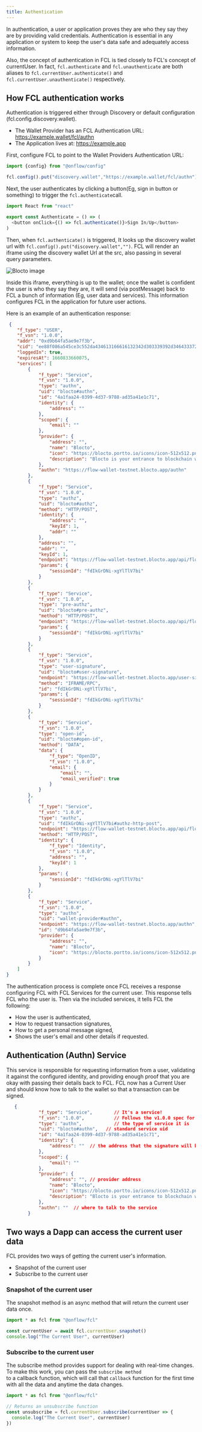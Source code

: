 ```yaml
---
title: Authentication
---
```

In authentication, a user or application proves they are who they say they are by providing valid credentials.
Authentication is essential in any application or system to keep the user's data safe and adequately access information.

Also, the concept of authentication in FCL is tied closely to FCL's concept of currentUser. In fact, `fcl.authenticate` and `fcl.unauthenticate` are both aliases to `fcl.currentUser.authenticate()` and `fcl.currentUser.unauthenticate()` respectively.

## How FCL authentication works
Authentication is triggered either through Discovery or default configuration (fcl.config.discovery.wallet).
- The Wallet Provider has an FCL Authentication URL: https://example.wallet/fcl/authn
- The Application lives at: https://example.app

First, configure FCL to point to the Wallet Providers Authentication URL:

```javascript
import {config} from "@onflow/config"

fcl.config().put("discovery.wallet","https://example.wallet/fcl/authn")
```
Next, the user authenticates by clicking a button(Eg, sign in button or something) to trigger the `fcl.authenticate`call.

```javascript
import React from "react"

export const Authenticate = () => (
  <button onClick={() => fcl.authenticate()}>Sign In/Up</button>
) 
```

Then, when `fcl.authenticate()` is triggered, It looks up the discovery wallet url with `fcl.config().put("discovery.wallet","")`. FCL will render an iframe using the discovery wallet Url at the src, also passing in several query parameters. 

![Blocto image](../images/blocto-ui.png)

Inside this iframe, everything is up to the wallet; once the wallet is confident the user is who they say they are, it will send (via postMessage) back to FCL a bunch of information (Eg, user data and services). This information configures FCL in the application for future user actions.

Here is an example of an authentication response:

```json
 {
    "f_type": "USER",
    "f_vsn": "1.0.0",
    "addr": "0xd9b64fa5ae9e7f3b",
    "cid": "ee88f086a545ce3c552da434613166616132342d303339392d346433372d393738382d616433356134316531633731",
    "loggedIn": true,
    "expiresAt": 1660833660075,
    "services": [
        {
            "f_type": "Service",
            "f_vsn": "1.0.0",
            "type": "authn",
            "uid": "blocto#authn",
            "id": "4a1faa24-0399-4d37-9788-ad35a41e1c71",
            "identity": {
                "address": ""
            },
            "scoped": {
                "email": ""
            },
            "provider": {
                "address": "",  
                "name": "Blocto",
                "icon": "https://blocto.portto.io/icons/icon-512x512.png",
                "description": "Blocto is your entrance to blockchain world."
            },
            "authn": "https://flow-wallet-testnet.blocto.app/authn"
        },
        {
            "f_type": "Service",
            "f_vsn": "1.0.0",
            "type": "authz",
            "uid": "blocto#authz",
            "method": "HTTP/POST",
            "identity": {
                "address": "",
                "keyId": 1,
                "addr": ""
            },
            "address": "",
            "addr": "",
            "keyId": 1,
            "endpoint": "https://flow-wallet-testnet.blocto.app/api/flow/authz",
            "params": {
                "sessionId": "fdIkGrDNi-xgYlTlV7bi"
            }
        },
        {
            "f_type": "Service",
            "f_vsn": "1.0.0",
            "type": "pre-authz",
            "uid": "blocto#pre-authz",
            "method": "HTTP/POST",
            "endpoint": "https://flow-wallet-testnet.blocto.app/api/flow/pre-authz",
            "params": {
                "sessionId": "fdIkGrDNi-xgYlTlV7bi"
            }
        },
        {
            "f_type": "Service",
            "f_vsn": "1.0.0",
            "type": "user-signature",
            "uid": "blocto#user-signature",
            "endpoint": "https://flow-wallet-testnet.blocto.app/user-signature",
            "method": "IFRAME/RPC",
            "id": "fdIkGrDNi-xgYlTlV7bi",
            "params": {
                "sessionId": "fdIkGrDNi-xgYlTlV7bi"
            }
        },
        {
            "f_type": "Service",
            "f_vsn": "1.0.0",
            "type": "open-id",
            "uid": "blocto#open-id",
            "method": "DATA",
            "data": {
                "f_type": "OpenID",
                "f_vsn": "1.0.0",
                "email": {
                    "email": "",
                    "email_verified": true
                }
            }
        },
        {
            "f_type": "Service",
            "f_vsn": "1.0.0",
            "type": "authz",
            "uid": "fdIkGrDNi-xgYlTlV7bi#authz-http-post",
            "endpoint": "https://flow-wallet-testnet.blocto.app/api/flow/authz",
            "method": "HTTP/POST",
            "identity": {
                "f_type": "Identity",
                "f_vsn": "1.0.0",
                "address": "",
                "keyId": 1
            },
            "params": {
                "sessionId": "fdIkGrDNi-xgYlTlV7bi"
            }
        },
        {
            "f_type": "Service",
            "f_vsn": "1.0.0",
            "type": "authn",
            "uid": "wallet-provider#authn",
            "endpoint": "https://flow-wallet-testnet.blocto.app/authn",
            "id": "d9b64fa5ae9e7f3b",
            "provider": {
                "address": "",
                "name": "Blocto",
                "icon": "https://blocto.portto.io/icons/icon-512x512.png"
            }
        }
    ]
}

```

The authentication process is complete once FCL receives a response configuring FCL with FCL Services for the current user. This response tells FCL who the user is. Then via the included services, it tells FCL the following:
- How the user is authenticated, 
- How to request transaction signatures, 
- How to get a personal message signed, 
- Shows the user's email and other details if requested. 

## Authentication (Authn) Service
This service is responsible for requesting information from a user, validating it against the configured identity, and providing enough proof that you are okay with passing their details back to FCL. 
FCL now has a Current User and should know how to talk to the wallet so that a transaction can be signed.

```json
   {
            "f_type": "Service",        // It's a service!
            "f_vsn": "1.0.0",           // Follows the v1.0.0 spec for the service
            "type": "authn",            // the type of service it is
            "uid": "blocto#authn",   // standard service uid
            "id": "4a1faa24-0399-4d37-9788-ad35a41e1c71",
            "identity": {
                "address": ""  // the address that the signature will be for
            },
            "scoped": {
                "email": ""
            },
            "provider": {
                "address": "", // provider address
                "name": "Blocto",
                "icon": "https://blocto.portto.io/icons/icon-512x512.png",
                "description": "Blocto is your entrance to blockchain world."
            },
            "authn": ""  // where to talk to the service
        }
 ```

## Two ways a Dapp can access the current user data
FCL provides two ways of getting the current user's information. 
- Snapshot of the current user
- Subscribe to the current user

### Snapshot of the current user
The snapshot method is an async method that will return the current user data once.

```javascript
import * as fcl from "@onflow/fcl"

const currentUser = await fcl.currentUser.snapshot()
console.log("The Current User", currentUser)
```

### Subscribe to the current user
The subscribe method provides support for dealing with real-time changes.
To make this work, you can pass the `subscribe method`  
to a callback function, which will call that `callback` function for the first time with all the data and anytime the data changes.

```javascript
import * as fcl from "@onflow/fcl"

// Returns an unsubscribe function
const unsubscribe = fcl.currentUser.subscribe(currentUser => {
  console.log("The Current User", currentUser)
})
```